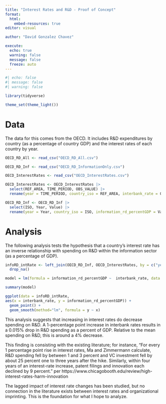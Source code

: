 ```yaml
---
title: "Interest Rates and R&D - Proof of Concept"
format: 
  html:
    embed-resources: true
editor: visual

author: "David Gonzalez Chavez"

execute:
  echo: true
  warning: false
  message: false
  freeze: auto
---
```


```r
#| echo: false
#| message: false
#| warning: false

library(tidyverse)

theme_set(theme_light())

```

# Data

The data for this comes from the OECD. It includes R&D expenditures by country (as a percentage of country GDP) and the interest rates of each country by year.

```r

OECD_RD_All <- read_csv("OECD_RD_All.csv")

OECD_RD_Inf <- read_csv("OECD_RD_InformationOnly.csv")

OECD_InterestRates <- read_csv("OECD_InterestRates.csv")

OECD_InterestRates <- OECD_InterestRates |> 
  select(REF_AREA, TIME_PERIOD, OBS_VALUE) |> 
  rename(year = TIME_PERIOD, country_iso = REF_AREA, interbank_rate = OBS_VALUE)

OECD_RD_Inf <- OECD_RD_Inf |> 
  select(ISO, Year, Value) |> 
  rename(year = Year, country_iso = ISO, information_rd_percentGDP = Value)

```

# Analysis

The following analysis tests the hypothesis that a country's interest rate has an inverse relationship with spending on R&D within the information sector (as a percentage of GDP).

```r

infoRD_intRate <- left_join(OECD_RD_Inf, OECD_InterestRates, by = c("year", "country_iso")) |> 
  drop_na() 

model = lm(formula = information_rd_percentGDP ~  interbank_rate, data = infoRD_intRate)

summary(model)

ggplot(data = infoRD_intRate,
aes(x = interbank_rate, y = information_rd_percentGDP)) +
  geom_point() +
  geom_smooth(method="lm", formula = y ~ x)

```

This analysis suggests that increasing in interest rates do decrease spending on R&D. A 1-percentage point increase in interbank rates results in a 0.015% drop in R&D spending as a percent of GDP. Relative to the mean spending on R&D, this is around a 4% decrease.

This finding is consisting with the existing literature; for instance, "For every 1 percentage point rise in interest rates, Ma and Zimmermann calculate, R&D spending fell by between 1 and 3 percent and VC investment fell by about 25 percent one to three years after the hike. Similarly, within four years of an interest-rate increase, patent filings and innovation each declined by 9 percent." per https://www.chicagobooth.edu/review/high-interest-rates-harm-innovation

The lagged impact of interest rate changes has been studied, but no connection in the literature exists between interest rates and organizational imprinting. This is the foundation for what I hope to analyze.